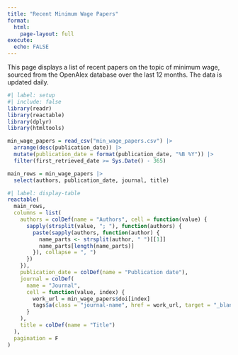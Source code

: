 ```yaml
---
title: "Recent Minimum Wage Papers"
format:
  html:
    page-layout: full
execute: 
  echo: FALSE
---
```


This page displays a list of recent papers on the topic of minimum wage, sourced from the OpenAlex database over the last 12 months. The data is updated daily.

```r
#| label: setup
#| include: false
library(readr)
library(reactable)
library(dplyr)
library(htmltools)

min_wage_papers = read_csv("min_wage_papers.csv") |> 
  arrange(desc(publication_date)) |> 
  mutate(publication_date = format(publication_date, "%B %Y")) |> 
  filter(first_retrieved_date >= Sys.Date() - 365)

main_rows = min_wage_papers |> 
  select(authors, publication_date, journal, title)

```

```r
#| label: display-table
reactable(
  main_rows,
  columns = list(
    authors = colDef(name = "Authors", cell = function(value) {
      sapply(strsplit(value, "; "), function(authors) {
        paste(sapply(authors, function(author) {
          name_parts <- strsplit(author, " ")[[1]]
          name_parts[length(name_parts)]
        }), collapse = ", ")
      })
    }),
    publication_date = colDef(name = "Publication date"),
    journal = colDef(
      name = "Journal",
      cell = function(value, index) {
        work_url = min_wage_papers$doi[index]
        tags$a(class = "journal-name", href = work_url, target = "_blank", value)
      }
    ),
    title = colDef(name = "Title")
  ),
  pagination = F
)
```
